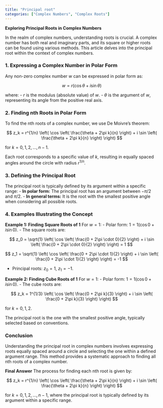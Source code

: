 ```yaml
---
title: "Principal root"
categories: ["Complex Numbers", "Complex Roots"]
---
```




**Exploring Principal Roots in Complex Numbers**

In the realm of complex numbers, understanding roots is crucial. A complex number has both real and imaginary parts, and its square or higher roots can be found using various methods. This article delves into the principal root within the context of complex numbers.

### 1. **Expressing a Complex Number in Polar Form**
Any non-zero complex number $w$ can be expressed in polar form as:

$$ w = r (\cos \theta + i \sin \theta) $$

where:
- $r$ is the modulus (absolute value) of $w$.
- $\theta$ is the argument of $w$, representing its angle from the positive real axis.

### 2. **Finding nth Roots in Polar Form**
To find the nth roots of a complex number, we use De Moivre's theorem:

$$ z_k = r^{1/n} \left( \cos \left( \frac{\theta + 2\pi k}{n} \right) + i \sin \left( \frac{\theta + 2\pi k}{n} \right) \right) $$

for $k = 0, 1, 2, \ldots, n-1$.

Each root corresponds to a specific value of $k$, resulting in equally spaced angles around the circle with radius $r^{1/n}$.

### 3. **Defining the Principal Root**
The principal root is typically defined by its argument within a specific range:
- **In polar form:** The principal root has an argument between $-\pi/2$ and $\pi/2$.
- **In general terms:** It is the root with the smallest positive angle when considering all possible roots.

### 4. **Examples Illustrating the Concept**
**Example 1: Finding Square Roots of 1**
For $w = 1$:
- Polar form: $1 = 1 (\cos 0 + i \sin 0)$.
- The square roots are:

$$ z_0 = \sqrt{1} \left( \cos \left( \frac{0 + 2\pi \cdot 0}{2} \right) + i \sin \left( \frac{0 + 2\pi \cdot 0}{2} \right) \right) = 1 $$


$$ z_1 = \sqrt{1} \left( \cos \left( \frac{0 + 2\pi \cdot 1}{2} \right) + i \sin \left( \frac{0 + 2\pi \cdot 1}{2} \right) \right) = -1 $$

- Principal roots: $z_0 = 1$, $z_1 = -1$.

**Example 2: Finding Cube Roots of 1**
For $w = 1$:
- Polar form: $1 = 1 (\cos 0 + i \sin 0)$.
- The cube roots are:

$$ z_k = 1^{1/3} \left( \cos \left( \frac{0 + 2\pi k}{3} \right) + i \sin \left( \frac{0 + 2\pi k}{3} \right) \right) $$

for $k = 0, 1, 2$.

The principal root is the one with the smallest positive angle, typically selected based on conventions.

### Conclusion
Understanding the principal root in complex numbers involves expressing roots equally spaced around a circle and selecting the one within a defined argument range. This method provides a systematic approach to finding all nth roots of a complex number.

**Final Answer**
The process for finding each nth root is given by:

$$ z_k = r^{1/n} \left( \cos \left( \frac{\theta + 2\pi k}{n} \right) + i \sin \left( \frac{\theta + 2\pi k}{n} \right) \right) $$

for $k = 0, 1, 2, \ldots, n-1$, where the principal root is typically defined by its argument within a specific range.
